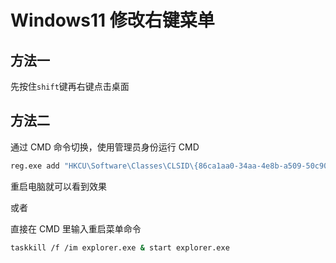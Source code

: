 # Windows11 修改右键菜单

## 方法一

先按住`shift`键再右键点击桌面

## 方法二

通过 CMD 命令切换，使用管理员身份运行 CMD

```bash
reg.exe add "HKCU\Software\Classes\CLSID\{86ca1aa0-34aa-4e8b-a509-50c905bae2a2}\InprocServer32" /f /ve
```

重启电脑就可以看到效果

或者

直接在 CMD 里输入重启菜单命令

```bash
taskkill /f /im explorer.exe & start explorer.exe
```
